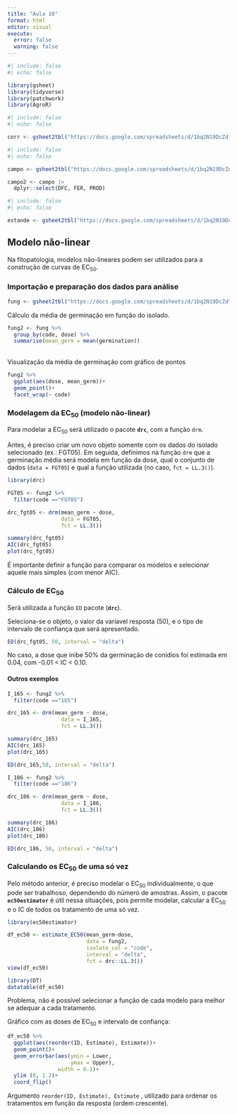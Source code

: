 ```yaml
---
title: "Aula 10"
format: html
editor: visual
execute: 
  error: false
  warning: false
---
```


```r
#| include: false
#| echo: false

library(gsheet)
library(tidyverse)
library(patchwork)
library(AgroR)
```

```r
#| include: false
#| echo: false

corr <- gsheet2tbl("https://docs.google.com/spreadsheets/d/1bq2N19DcZdtax2fQW9OHSGMR0X2__Z9T/edit#gid=373270992")
```

```r
#| include: false
#| echo: false

campo <- gsheet2tbl("https://docs.google.com/spreadsheets/d/1bq2N19DcZdtax2fQW9OHSGMR0X2__Z9T/edit#gid=866852711")

campo2 <- campo |> 
  dplyr::select(DFC, FER, PROD)
```

```r
#| include: false
#| echo: false

estande <- gsheet2tbl("https://docs.google.com/spreadsheets/d/1bq2N19DcZdtax2fQW9OHSGMR0X2__Z9T/edit#gid=401662555")
```

## Modelo não-linear

Na fitopatologia, modelos não-lineares podem ser utilizados para a construção de curvas de EC~50~.

### Importação e preparação dos dados para análise

```r
fung <- gsheet2tbl("https://docs.google.com/spreadsheets/d/1bq2N19DcZdtax2fQW9OHSGMR0X2__Z9T/edit#gid=465348652")
```

Cálculo da média de germinação em função do isolado.

```r
fung2 <- fung %>% 
  group_by(code, dose) %>% 
  summarise(mean_germ = mean(germination))
```

\
Visualização da média de germinação com gráfico de pontos

```r
fung2 %>% 
  ggplot(aes(dose, mean_germ))+
  geom_point()+
  facet_wrap(~ code)
```

### Modelagem da EC~50~ (modelo não-linear)

Para modelar a EC~50~ será utilizado o pacote **`drc`**, com a função `drm`.

Antes, é preciso criar um novo objeto somente com os dados do isolado selecionado (ex.: FGT05). Em seguida, definimos na função `drm` que a germinação média será modela em função da dose, qual o conjunto de dados (`data = FGT05`) e qual a função utilizada (no caso, `fct = LL.3()`).

```r
library(drc)

FGT05 <- fung2 %>% 
  filter(code =="FGT05")

drc_fgt05 <- drm(mean_germ ~ dose,
                 data = FGT05,
                 fct = LL.3())

summary(drc_fgt05)
AIC(drc_fgt05)
plot(drc_fgt05)
```

É importante definir a função para comparar os modelos e selecionar aquele mais simples (com menor AIC).

### Cálculo de EC~50~

Será utilizada a função `ED` pacote (**`drc`**).

Seleciona-se o objeto, o valor da varíavel resposta (50), e o tipo de intervalo de confiança que será apresentado.

```r
ED(drc_fgt05, 50, interval = "delta")
```

No caso, a dose que inibe 50% da germinação de conídios foi estimada em 0.04, com -0.01 \< IC \< 0.10.

#### Outros exemplos

```r
I_165 <- fung2 %>% 
  filter(code =="165")

drc_165 <- drm(mean_germ ~ dose,
                 data = I_165,
                 fct = LL.3())

summary(drc_165)
AIC(drc_165)
plot(drc_165)

ED(drc_165,50, interval = "delta")
```

```r
I_186 <- fung2 %>% 
  filter(code =="186")

drc_186 <- drm(mean_germ ~ dose,
                 data = I_186,
                 fct = LL.3())

summary(drc_186)
AIC(drc_186)
plot(drc_186)

ED(drc_186, 50, interval = "delta")
```

### Calculando os EC~50~ de uma só vez

Pelo método anterior, é preciso modelar o EC~50~ individualmente, o que pode ser trabalhoso, dependendo do número de amostras. Assim, o pacote **`ec50estimator`** é útil nessa situações, pois permite modelar, calcular a EC~50~ e o IC de todos os tratamento de uma só vez.

```r
library(ec50estimator)

df_ec50 <- estimate_EC50(mean_germ~dose,
                         data = fung2,
                         isolate_col = "code",
                         interval = "delta",
                         fct = drc::LL.3())
view(df_ec50)

library(DT)
datatable(df_ec50)
```

Problema, não é possível selecionar a função de cada modelo para melhor se adequar a cada tratamento.

Gráfico com as doses de EC~50~ e intervalo de confiança:

```r
df_ec50 %>% 
  ggplot(aes(reorder(ID, Estimate), Estimate))+
  geom_point()+
  geom_errorbar(aes(ymin = Lower,
                    ymax = Upper),
                width = 0.1)+
  ylim (0, 1.2)+
  coord_flip()
```

Argumento `reorder(ID, Estimate), Estimate` , utilizado para ordenar os tratamentos em função da resposta (ordem crescente).
